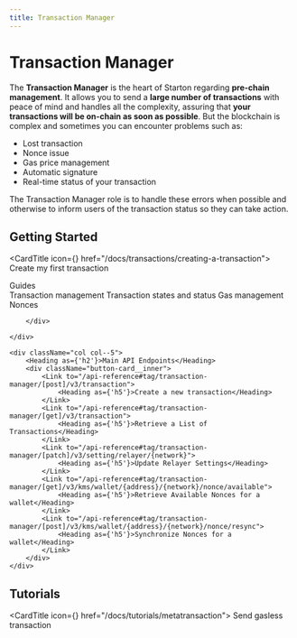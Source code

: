 ```yaml
---
title: Transaction Manager
---
```



# Transaction Manager

The **Transaction Manager** is the heart of Starton regarding **pre-chain management**. It allows you to send a **large number of transactions** with peace of mind and handles all the complexity, assuring that **your transactions will be on-chain as soon as possible**. But the blockchain is complex and sometimes you can encounter problems such as:

-   Lost transaction
-   Nonce issue
-   Gas price management
-   Automatic signature
-   Real-time status of your transaction

The Transaction Manager role is to handle these errors when possible and otherwise to inform users of the transaction status so they can take action.

## Getting Started

<CardTitle icon={<Starton fill="primary" />} href="/docs/transactions/creating-a-transaction">
	Create my first transaction
</CardTitle>
<br />

<div className="row is-multiline">
    <div className="col col--5">
        <Heading as={'h2'}>Guides</Heading>
        <div className="button-card__inner">
            <Link to="https://docs.starton.com/docs/transactions/understanding-the-relayer">
                <Heading as={'h5'}>Transaction management</Heading>
            </Link>
            <Link to="https://docs.starton.com/docs/transactions/state-and-status">
                <Heading as={'h5'}>Transaction states and status</Heading>
            </Link>
            <Link to="https://docs.starton.com/docs/transactions/understanding-gas">
                <Heading as={'h5'}>Gas management</Heading>
            </Link>
            <Link to="https://docs.starton.com/docs/transactions/understanding-nonce">
                <Heading as={'h5'}>Nonces</Heading>
            </Link>

        </div>

    </div>

    <div className="col col--5">
        <Heading as={'h2'}>Main API Endpoints</Heading>
        <div className="button-card__inner">
            <Link to="/api-reference#tag/transaction-manager/[post]/v3/transaction">
                <Heading as={'h5'}>Create a new transaction</Heading>
            </Link>
            <Link to="/api-reference#tag/transaction-manager/[get]/v3/transaction">
                <Heading as={'h5'}>Retrieve a List of Transactions</Heading>
            </Link>
            <Link to="/api-reference#tag/transaction-manager/[patch]/v3/setting/relayer/{network}">
                <Heading as={'h5'}>Update Relayer Settings</Heading>
            </Link>
            <Link to="/api-reference#tag/transaction-manager/[get]/v3/kms/wallet/{address}/{network}/nonce/available">
                <Heading as={'h5'}>Retrieve Available Nonces for a wallet</Heading>
            </Link>
            <Link to="/api-reference#tag/transaction-manager/[post]/v3/kms/wallet/{address}/{network}/nonce/resync">
                <Heading as={'h5'}>Synchronize Nonces for a wallet</Heading>
            </Link>
        </div>
    </div>

</div>

## Tutorials

<CardTitle icon={<Starton fill="primary" />} href="/docs/tutorials/metatransaction">
	Send gasless transaction
</CardTitle>
<br />
